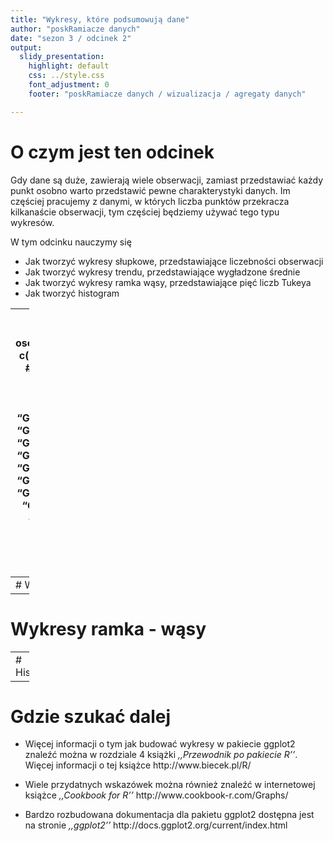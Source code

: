 ```yaml
---
title: "Wykresy, które podsumowują dane"
author: "poskRamiacze danych"
date: "sezon 3 / odcinek 2"
output:
  slidy_presentation:
    highlight: default
    css: ../style.css
    font_adjustment: 0
    footer: "poskRamiacze danych / wizualizacja / agregaty danych"

---
```

# O czym jest ten odcinek

Gdy dane są duże, zawierają wiele obserwacji, zamiast przedstawiać każdy punkt osobno warto przedstawić pewne charakterystyki danych.
Im częściej pracujemy z danymi, w których liczba punktów przekracza kilkanaście obserwacji, 
tym częściej będziemy używać tego typu wykresów.

W tym odcinku nauczymy się

- Jak tworzyć wykresy słupkowe, przedstawiające liczebności obserwacji
- Jak tworzyć wykresy trendu, przedstawiające wygładzone średnie
- Jak tworzyć wykresy ramka wąsy, przedstawiające pięć liczb Tukeya
- Jak tworzyć histogram

---
# Wykresy słupkowe
```r
library(SmarterPoland)
# diagnoza <- osoby[!is.na(osoby$WAGA_2013_OSOBY), c("IMIE_2011",
#           "WAGA_2013_OSOBY",
#           "lata_nauki_2013",
#           "WIEK2013",
#           "PLEC",
#           "województwo",
#           "EDUK4_2013",
#           "status9_2013",
#           "GP3",
#           "GP29",
#           "GP54_01",
#           "GP54_02",
#           "GP54_03",
#           "GP54_04",
#           "GP54_05",
#           "GP54_06",
#           "GP54_07",
#           "GP54_08",
#           "GP54_09",
#           "GP54_10",
#           "GP54_11",
#           "GP54_12",
#           "GP54_13",
#           "GP54_14",
#           "GP54_15",
#           "GP54_16",
#           "GP54_17",
#           "GP54_18",
#           "GP54_19",
#           "GP54_20",
#           "GP54_21",
#           "GP54_22",
#           "GP60","GP61",
#           "GP64",
#           "GP113")]
#save(diagnoza, file="diagnoza.rda")
#diagnozaDict <- osobyDict[colnames(diagnoza),]
#save(diagnozaDict, file="diagnozaDict.rda")

ggplot(diagnoza, aes(x=WIEK2013, fill=GP29)) +
  geom_bar(position="fill")

ggplot(diagnoza[!is.na(diagnoza$GP54_13),], aes(x=WIEK2013, fill=GP54_13)) +
  geom_bar(position="fill") + facet_wrap(~PLEC)

ggplot(diagnoza[!is.na(diagnoza$GP54_01),], aes(x=WIEK2013, fill=GP54_13)) +
  geom_bar(position="fill") + facet_wrap(~PLEC)

ggplot(diagnoza[!is.na(diagnoza$GP54_01),], aes(x=WIEK2013, fill=PLEC)) +
  geom_bar(position="fill") + facet_wrap(~GP54_13)

ggplot(diagnoza[!is.na(diagnoza$GP54_13),], aes(x=WIEK2013, fill=GP54_13)) +
  geom_bar(position="fill")

ggplot(diagnoza, aes(x=WIEK2013, y=GP113)) +
  geom_point() + geom_smooth(se=F, size=3)

ggplot(diagnoza, aes(x=WIEK2013, y=GP64)) +
  geom_smooth(se=F, size=3)

ggplot(diagnoza, aes(x=GP113, y=GP64)) +
   geom_smooth(se=F, size=3)

quantile(diagnoza$GP64, seq(0,1,0.01), na.rm = TRUE)

```

---
# Wykresy trendu

---
# Wykresy ramka - wąsy

---
# Histogram

---
# Gdzie szukać dalej

- Więcej informacji o tym jak budować wykresy w pakiecie ggplot2 znaleźć można w rozdziale 4 książki *,,Przewodnik po pakiecie R''*. Więcej informacji o tej książce http://www.biecek.pl/R/

- Wiele przydatnych wskazówek można również znaleźć w internetowej książce *,,Cookbook for R''* http://www.cookbook-r.com/Graphs/

- Bardzo rozbudowana dokumentacja dla pakietu ggplot2 dostępna jest na stronie *,,ggplot2''* http://docs.ggplot2.org/current/index.html


